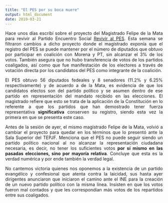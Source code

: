 ```yaml
---
title: "El PES por su boca muere"
output: html_document
date: 2019-03-21
---
```

<style>
body {
text-align: justify}
</style>

Hace unos días escribí sobre el proyecto del Magistrado Felipe de la Mata para revivir al Partido Encuentro Social [Revivir al PES](https://danielsll24.github.io/2019/03/01/revivir-al-pes/). Esta semana se filtraron cambios a dicho proyecto donde el magistrado exponía que el registro del PES se puede mantener por el número de diputados que obtuvo por participar en coalición con Morena y PT, sin alcanzar el 3% de los votos. También asegura que no hubo transferencia de votos de los partidos coaligados, así como que fue manifestación de los electores a través de votación directa por los candidatos del PES como integrante de la coalición.

El PES obtuvo 56 diputados fedeales y 8 senadores (11.2% y 6.25% respectivamente) y de acuerdo a de la Mata, es evidencia de que los candidatos electos son del partido político y se asumen dentro de ese partido en representación del mandato recibido en las elecciones. El magistrado refiere que esto se trata de la aplicación de la Constitución en lo referente a que los partidos que han demostrado tener fuerza representativa **significativa** conserven su registro, siendo esta vez la primera en que se presenta este caso.

Antes de la sesión de ayer, el mismo magistrado Felipe de la Mata, volvió a cambiar el proyecto para quedar en los términos que lo presentó ante la Sala Superior del TEPJF. Menciona que el PES no puede seguir siendo un partido político nacional al no alcanzar la representación ciudadana necesaria, es decir, no tener los suficientes votos **por sí mismo en las pasadas elecciones, sino por mayoría relativa**. Concluye que esta es la verdad numérica y por ende también la verdad legal.

No cantemos victoria quienes nos oponemos a la existencia de un partido evangélico y confesional que atenta contra la laicidad, sus hasta ayer dirigentes anunciaron que iniciaron el camino ante el INE para la creación de un nuevo partido político con la misma línea. Insisten en que los votos fueron mal contados y que les correspondían más votos de los repartidos entre sus coaligados.



